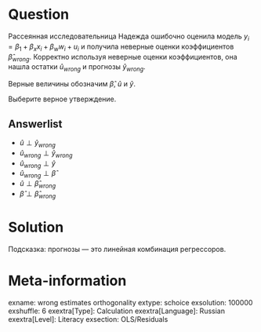 Question
========

Рассеянная исследовательница Надежда ошибочно оценила модель $y_i = \beta_1 + \beta_x x_i + \beta_w w_i + u_i$ и получила неверные оценки коэффициентов $\hat \beta_{wrong}$. 
Корректно используя неверные оценки коэффициентов, она нашла остатки $\hat u_{wrong}$ и прогнозы $\hat y_{wrong}$.

Верные величины обозначим $\hat \beta$, $\hat u$ и $\hat y$. 

Выберите верное утверждение.

Answerlist
----------
*  $\hat u \perp \hat y_{wrong}$
*  $\hat u_{wrong} \perp \hat y_{wrong}$
*  $\hat u_{wrong} \perp \hat y$
*  $\hat u_{wrong} \perp \hat \beta$
*  $\hat u \perp \hat \beta_{wrong}$
*  $\hat \beta \perp \hat \beta_{wrong}$

Solution
========

Подсказка: прогнозы — это линейная комбинация регрессоров.

Meta-information
================
exname: wrong estimates orthogonality
extype: schoice
exsolution: 100000
exshuffle: 6
exextra[Type]: Calculation
exextra[Language]: Russian
exextra[Level]: Literacy
exsection: OLS/Residuals
